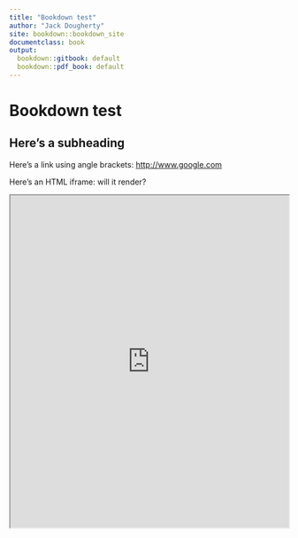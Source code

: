 ```yaml
---
title: "Bookdown test"
author: "Jack Dougherty"
site: bookdown::bookdown_site
documentclass: book
output:
  bookdown::gitbook: default
  bookdown::pdf_book: default
---
```


# Bookdown test

## Here's a subheading

Here's a link using angle brackets: <http://www.google.com>

Here's an HTML iframe: will it render?

<iframe src="https://jackdougherty.github.io/highcharts-scatter-csv-instructor-sample/" width="100%" height="600px"></iframe>

<!-- If you need PDF output, uncomment bookdown::pdf_book above in YAML. You will need a LaTeX installation, e.g., https://yihui.name/tinytex/ -->
